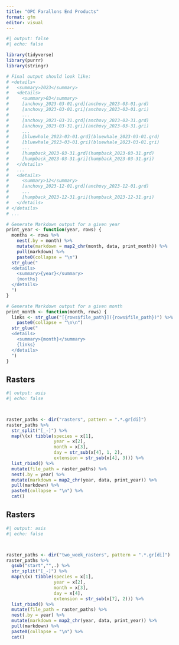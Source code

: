 ```yaml
---
title: "OPC Farallons End Products"
format: gfm
editor: visual
---
```


```r
#| output: false
#| echo: false

library(tidyverse)
library(purrr)
library(stringr)

# Final output should look like:
# <details>
#   <summary>2023</summary>
#   <details>
#     <summary>03</summary>
#     [anchovy_2023-03-01.grd](anchovy_2023-03-01.grd)
#     [anchovy_2023-03-01.gri](anchovy_2023-03-01.gri)
#     ...
#     [anchovy_2023-03-31.grd](anchovy_2023-03-31.grd)
#     [anchovy_2023-03-31.gri](anchovy_2023-03-31.gri)
#     ...
#     [bluewhale_2023-03-01.grd](bluewhale_2023-03-01.grd)
#     [bluewhale_2023-03-01.gri](bluewhale_2023-03-01.gri)
#     ...
#     [humpback_2023-03-31.grd](humpback_2023-03-31.grd)
#     [humpback_2023-03-31.gri](humpback_2023-03-31.gri)
#   </details>
#   ...
#   <details>
#     <summary>12</summary>
#     [anchovy_2023-12-01.grd](anchovy_2023-12-01.grd)
#     ...
#     [humpback_2023-12-31.gri](humpback_2023-12-31.gri)
#   </details>
# </details>
# ...

# Generate Markdown output for a given year
print_year <- function(year, rows) {
  months <- rows %>% 
    nest(.by = month) %>% 
    mutate(markdown = map2_chr(month, data, print_month)) %>% 
    pull(markdown) %>% 
    paste0(collapse = "\n")
  str_glue("
  <details>
    <summary>{year}</summary>
    {months}
  </details>
  ")
}

# Generate Markdown output for a given month
print_month <- function(month, rows) {
  links <- str_glue("[{rows$file_path}]({rows$file_path})") %>% 
    paste0(collapse = "\n\n")
  str_glue("
  <details>
    <summary>{month}</summary>
    {links}
  </details>
  ")
}

```

## Rasters

```r
#| output: asis
#| echo: false



raster_paths <- dir("rasters", pattern = ".*.gr[di]") 
raster_paths %>% 
  str_split("[_-]") %>% 
  map(\(x) tibble(species = x[1],
                  year = x[2],
                  month = x[3],
                  day = str_sub(x[4], 1, 2),
                  extension = str_sub(x[4], 3))) %>% 
  list_rbind() %>% 
  mutate(file_path = raster_paths) %>% 
  nest(.by = year) %>% 
  mutate(markdown = map2_chr(year, data, print_year)) %>% 
  pull(markdown) %>% 
  paste0(collapse = "\n") %>% 
  cat()

```

## Rasters

```r
#| output: asis
#| echo: false



raster_paths <- dir("two_week_rasters", pattern = ".*.gr[di]") 
raster_paths %>% 
  gsub("start","",.) %>% 
  str_split("[_-]") %>% 
  map(\(x) tibble(species = x[1],
                  year = x[2],
                  month = x[3],
                  day = x[4],
                  extension = str_sub(x[7], 2))) %>% 
  list_rbind() %>% 
  mutate(file_path = raster_paths) %>% 
  nest(.by = year) %>% 
  mutate(markdown = map2_chr(year, data, print_year)) %>% 
  pull(markdown) %>% 
  paste0(collapse = "\n") %>% 
  cat()

```
